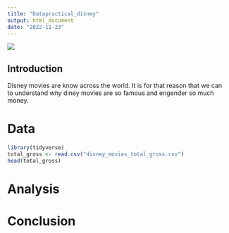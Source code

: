 ```yaml
---
title: "Datapractical_disney"
output: html_document
date: "2022-11-23"
---
```

![](guillermo-gr-mvabCiq4LBY-unsplash.jpg)

## Introduction 
Disney movies are know across the world. It is for that reason that we can to understand *why* diney movies are so famous and engender so much money.




# Data 
```r
library(tidyverse)
total_gross <- read.csv("disney_movies_total_gross.csv")
head(total_gross)
```

# Analysis 

# Conclusion 